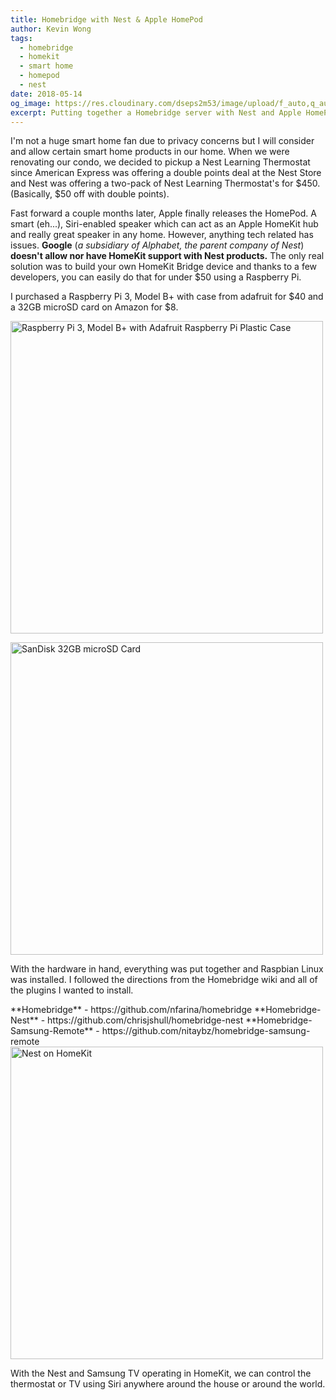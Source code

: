 ```yaml
---
title: Homebridge with Nest & Apple HomePod
author: Kevin Wong
tags:
  - homebridge
  - homekit
  - smart home
  - homepod
  - nest
date: 2018-05-14
og_image: https://res.cloudinary.com/dseps2m53/image/upload/f_auto,q_auto/v1/kevinwong/fb88w95l9hffa8ziahlw
excerpt: Putting together a Homebridge server with Nest and Apple HomePod using a Raspberry Pi 3.
---
```


I'm not a huge smart home fan due to privacy concerns but I will consider and allow certain smart home products in our home. When we were renovating our condo, we decided to pickup a Nest Learning Thermostat since American Express was offering a double points deal at the Nest Store and Nest was offering a two-pack of Nest Learning Thermostat's for $450. (Basically, $50 off with double points).

Fast forward a couple months later, Apple finally releases the HomePod. A smart (eh...), Siri-enabled speaker which can act as an Apple HomeKit hub and really great speaker in any home. However, anything tech related has issues. **Google** (_a subsidiary of Alphabet, the parent company of Nest_) **doesn't allow nor have HomeKit support with Nest products.** The only real solution was to build your own HomeKit Bridge device and thanks to a few developers, you can easily do that for under $50 using a Raspberry Pi.

I purchased a Raspberry Pi 3, Model B+ with case from adafruit for $40 and a 32GB microSD card on Amazon for $8.

<Image
	src="https://images.squarespace-cdn.com/content/v1/58fb0155d1758eec4bb612b0/1526307926144-5LZXZO8B1G9Q0A4Z4XGU/2258-01.jpg?format=1500w"
	alt="Raspberry Pi 3, Model B+ with Adafruit Raspberry Pi Plastic Case"
  width="500px"
/>

<Image
	src="https://images.squarespace-cdn.com/content/v1/58fb0155d1758eec4bb612b0/1526307938433-LA4V6OYKKQW8QNCJOX0U/61CvJYRZtuL._SL1200_.jpg?format=1500w"
	alt="SanDisk 32GB microSD Card"
  width="500px"
/>

With the hardware in hand, everything was put together and Raspbian Linux was installed. I followed the directions from the Homebridge wiki and all of the plugins I wanted to install.

<Box>
<List.Root>
  <List.Item>**Homebridge** - <Link href="https://github.com/nfarina/homebridge" target="_blank">https://github.com/nfarina/homebridge</Link></List.Item>
  <List.Item>**Homebridge-Nest** - <Link href="https://github.com/chrisjshull/homebridge-nest" target="_blank">https://github.com/chrisjshull/homebridge-nest</Link></List.Item>
  <List.Item>**Homebridge-Samsung-Remote** - <Link href="https://github.com/nitaybz/homebridge-samsung-remote" target="_blank">https://github.com/nitaybz/homebridge-samsung-remote</Link></List.Item>
</List.Root>
</Box>

<Image src="https://images.squarespace-cdn.com/content/v1/58fb0155d1758eec4bb612b0/1526318737836-VVT9662LNYVAJICD7MZN/IMG_3998.PNG?format=1500w" alt="Nest on HomeKit" width="500px"/>

With the Nest and Samsung TV operating in HomeKit, we can control the thermostat or TV using Siri anywhere around the house or around the world.
